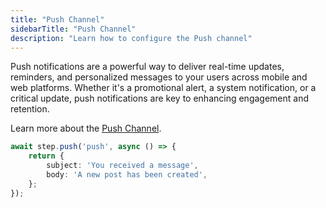 ```yaml
---
title: "Push Channel"
sidebarTitle: "Push Channel"
description: "Learn how to configure the Push channel"
---
```


Push notifications are a powerful way to deliver real-time updates, reminders, and personalized messages to your users across mobile and web platforms. 
Whether it's a promotional alert, a system notification, or a critical update, push notifications are key to enhancing engagement and retention.

Learn more about the [Push Channel](/integrations/providers/push/overview).

```typescript
await step.push('push', async () => {
    return {
        subject: 'You received a message',
        body: 'A new post has been created',
    };
});
```